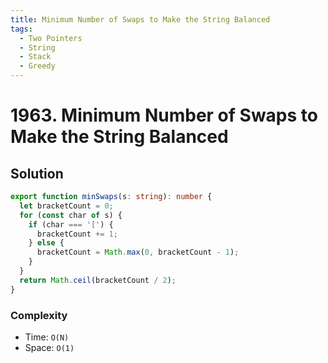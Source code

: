 ```yaml
---
title: Minimum Number of Swaps to Make the String Balanced
tags:
  - Two Pointers
  - String
  - Stack
  - Greedy
---
```


# 1963. Minimum Number of Swaps to Make the String Balanced

<Badges>
  <LevelBadge level="medium" />
  <TopicBadge name="Two Pointers" slug="two-pointers" />
  <TopicBadge name="String" slug="string" />
  <TopicBadge name="Stack" slug="stack" />
  <TopicBadge name="Greedy" slug="greedy" />
</Badges>

## Solution

```typescript filename="solution.ts" copy
export function minSwaps(s: string): number {
  let bracketCount = 0;
  for (const char of s) {
    if (char === '[') {
      bracketCount += 1;
    } else {
      bracketCount = Math.max(0, bracketCount - 1);
    }
  }
  return Math.ceil(bracketCount / 2);
}
```

### Complexity

- Time: `O(N)`
- Space: `O(1)`

<ProblemLink
  codingSite="leetcode"
  href="https://leetcode.com/problems/minimum-number-of-swaps-to-make-the-string-balanced"
  title="Minimum Number of Swaps to Make the String Balanced"
/>
